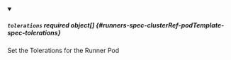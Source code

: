 


<details className="config-field" data-expandable="true" open>
<summary>

##### `tolerations` <span className="config-field-required" data-required="false">required</span> <span className="config-field-type">object[]</span> <span className="config-field-default"></span> <span className="config-field-enum"></span> {#runners-spec-clusterRef-podTemplate-spec-tolerations}

Set the Tolerations for the Runner Pod

</summary>

<PartialTolerationsreference />


</details>
